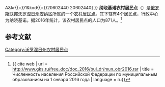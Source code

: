 {{Infobox Settlement
| official_name = 纳晓基诺农村居民点
| native_name = Нащёкинское сельское поселение
| settlement_type = [[农村居民点|农村居民点]]
| subdivision_type = [[国家|国家]]
| subdivision_type1 = [[州_(俄罗斯)|州]]
| subdivision_type2 = [[区_(苏联)|区]]
| subdivision_name = {{RUS}}
| subdivision_name1 = [[沃罗涅日州|沃罗涅日州]]
| subdivision_name2 = [[安纳区|安纳区]]
| seat_type = 行政中心
| seat = 纳晓基诺
| population_as_of=2016
| population_footnotes = <ref name=stat />
| population_total = 871
| coordinates_display = inline,title
| latd =  | latm =  | lats =  | latNS = N
| longd =  | longm =  | longs =  | longEW = E
| timezone = [[莫斯科时间|MSK]]
| utc_offset = +3
| blank_name = [[俄罗斯市政土地区划代码|OKTMO编码]]
| blank_info = [http://classif.spb.ru/classificators/view/tma.php?st{{=}}A&kr{{=}}1&kod{{=}}20602440 20602440]
}}
'''纳晓基诺农村居民点'''（{{lang-ru|Нащёкинское сельское поселение}}）是[[俄罗斯联邦|俄罗斯联邦]][[沃罗涅日州|沃罗涅日州]][[安纳区|安纳区]]所属的一个[[农村居民点|农村居民点]]。其下辖有4个居民点，行政中心为纳晓基诺。据2016年统计，该农村居民点的人口为871人。<ref name=stat>{{ cite web | url = http://www.gks.ru/free_doc/doc_2016/bul_dr/mun_obr2016.rar | title = Численность населения Российской Федерации по муниципальным образованиям на 1 января 2016 года | language = ru}}</ref>

== 参考文献 ==
{{reflist}}

{{Russia-stub}}

[[Category:沃罗涅日州农村居民点|Category:沃罗涅日州农村居民点]]